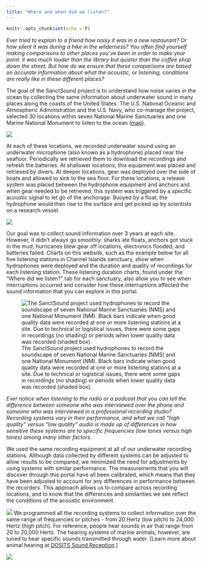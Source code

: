 ```yaml
---
title: "Where and when did we listen?"
---
```


```r
knitr::opts_chunk$set(echo = F)
```

_Ever tried to explain to a friend how noisy it was in a new restaurant? Or how silent it was during a hike in the wilderness? You often find yourself making comparisons to other places you’ve been in order to make your point: it was much louder than the library but quieter than the coffee shop down the street. But how do we ensure that these comparisons are based on accurate information about what the acoustic, or listening, conditions are really like in these different places?_

The goal of the SanctSound project is to understand how noise varies in the ocean by collecting the same information about underwater sound in many places along the coasts of the United States. The U.S. National Oceanic and Atmospheric Administration and the U.S. Navy, who co-manage the project, selected 30 locations within seven National Marine Sanctuaries and one Marine National Monument to listen to the ocean ([map](./sanctuaries.html)).

![](./images/map_3-pane.png)

At each of these locations, we recorded underwater sound using an underwater microphone (also known as a hydrophone) placed near the seafloor. Periodically we retrieved them to download the recordings and refresh the batteries. At shallower locations, this equipment was placed and retrieved by divers. At deeper locations, gear was deployed over the side of boats and allowed to sink to the sea floor. For these locations, a release system was placed between the hydrophone equipment and anchors and when gear needed to be retrieved, this system was triggered by a specific acoustic signal to let go of the anchorage. Buoyed by a float, the hydrophone would then rise to the surface and get picked up by scientists on a research vessel.

![](./images/image2.png)

Our goal was to collect sound information over 3 years at each site. However, it didn’t always go smoothly: sharks ate floats, anchors got stuck in the mud, hurricanes blew gear off locations, electronics flooded, and batteries failed. Charts on this website, such as the example below for all five listening stations in Channel Islands sanctuary, show when hydrophones were deployed and the duration and quality of recordings for each listening station. These listening duration charts, found under the “Where did we listen?” tab for each sanctuary, also allow you to see when interruptions occurred and consider how these interruptions affected the sound information that you can explore in this portal.
 
 ![The SanctSound project used hydrophones to record the soundscape of seven National Marine Sanctuaries (NMS) and one National Monument (NM). Black bars indicate when good quality data were recorded at one or more listening stations at a site. Due to technical or logistical issues, there were some gaps in recordings (no shading) or periods when lower quality data was recorded (shaded box).](./images/recording_duration_allsites_mockup_tutorial.png)
 
_Ever notice when listening to the radio or a podcast that you can tell the difference between someone who was interviewed over the phone and someone who was interviewed in a professional recording studio? Recording systems vary in their performance, and what we call “high quality” versus “low quality” audio is made up of differences in how sensitive these systems are to specific frequencies (low tones versus high tones) among many other factors._

We used the same recording equipment at all of our underwater recording stations. Although data collected by different systems can be adjusted to allow results to be compared, we minimized the need for adjustments by using systems with similar performance. The measurements that you will discover through this portal have all been calibrated, which means that they have been adjusted to account for any differences in performance between the recorders. This approach allows us to compare across recording locations, and to know that the differences and similarities we see reflect the conditions of the acoustic environment.

![](./images/image16.jpg)
We programmed all the recording systems to collect information over the same range of frequencies or pitches - from 20 Hertz (low pitch) to 24,000 Hertz (high pitch). For reference, people hear sounds in air that range from 20 to 20,000 Hertz. The hearing systems of marine animals, however, are tuned to hear specific sounds transmitted through water. [Learn more about animal hearing at [DOSITS Sound Reception](https://dosits.org/animals/sound-reception/).] 

![](./images/image3.png)

